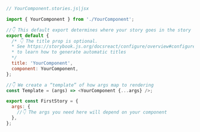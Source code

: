 ```js
// YourComponent.stories.js|jsx

import { YourComponent } from './YourComponent';

//👇 This default export determines where your story goes in the story list
export default {
  /* 👇 The title prop is optional.
  * See https://storybook.js.org/docsreact/configure/overview#configure-story-loading
  * to learn how to generate automatic titles
  */
  title: 'YourComponent',
  component: YourComponent,
};

//👇 We create a “template” of how args map to rendering
const Template = (args) => <YourComponent {...args} />;

export const FirstStory = {
  args: {
    //👇 The args you need here will depend on your component
  },
};
```